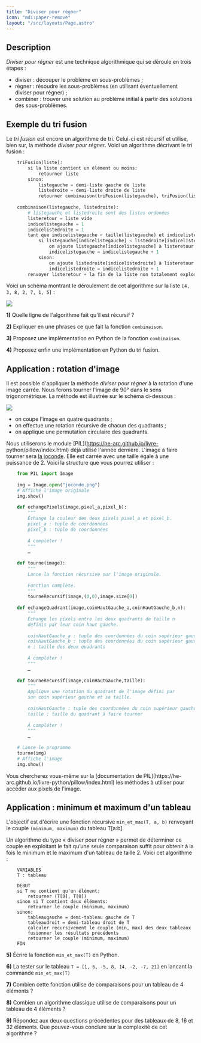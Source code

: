 ```yaml
---
title: "Diviser pour régner"
icon: "mdi:paper-remove"
layout: "/src/layouts/Page.astro"
---
```


## Description

_Diviser pour régner_ est une technique algorithmique qui se déroule en trois
étapes :

  * diviser : découper le problème en sous-problèmes ;
  * régner : résoudre les sous-problèmes (en utilisant éventuellement diviser pour régner) ;
  * combiner : trouver une solution au problème initial à partir des solutions des sous-problèmes.

## Exemple du tri fusion

Le _tri fusion_ est encore un algorithme de tri. Celui-ci est récursif et
utilise, bien sur, la méthode _diviser pour régner_. Voici un algorithme
décrivant le tri fusion :

```py
    triFusion(liste):
        si la liste contient un élément ou moins:
    		retourner liste
        sinon:
    		listegauche = demi-liste gauche de liste
    		listedroite = demi-liste droite de liste
    		retourner combinaison(triFusion(listegauche), triFusion(listedroite))
    
    combinaison(listegauche, listedroite):
    	# listegauche et listedroite sont des listes ordonées
    	listeretour = liste vide
    	indicelistegauche = 1
    	indicelistedroite = 1
    	tant que indicelistegauche < taille(listegauche) et indicelistedroite < taille(listedroite):
    		si listegauche[indicelistegauche] < listedroite[indicelistedroite]:
    			on ajoute listegauche[indicelistegauche] à listeretour
    			indicelistegauche = indicelistegauche + 1
    		sinon:
    			on ajoute listedroite[indicelistedroite] à listeretour
    			indicelistedroite = indicelistedroite + 1
    	renvoyer listeretour + la fin de la liste non totalement explorée
```

Voici un schéma montrant le déroulement de cet algorithme sur la liste `[4, 3,
8, 2, 7, 1, 5]` :

![](img/trifusion.svg)

**1)** Quelle ligne de l'algorithme fait qu'il est récursif ?

**2)** Expliquer en une phrases ce que fait la fonction `combinaison`.

**3)** Proposez une implémentation en Python de la fonction `combinaison`.

**4)** Proposez enfin une implémentation en Python du tri fusion.

## Application : rotation d'image

Il est possible d'appliquer la méthode _diviser pour régner_ à la rotation
d'une image carrée. Nous ferons tourner l'image de 90° dans le sens
trigonométrique. La méthode est illustrée sur le schéma ci-dessous :

![](img/quart.svg)

  * on coupe l'image en quatre quadrants ;
  * on effectue une rotation récursive de chacun des quadrants ;
  * on applique une permutation circulaire des quadrants.

Nous utiliserons le module [PIL](https://he-arc.github.io/livre-
python/pillow/index.html) déjà utilisé l'année dernière. L'image à faire
tourner sera [la joconde](img/joconde.png). Elle est carrée avec une taille
égale à une puissance de 2. Voici la structure que vous pourrez utiliser :

```py
    from PIL import Image
    
    img = Image.open("joconde.png")
    # Affiche l'image originale
    img.show()
    
    def echangePixels(image,pixel_a,pixel_b):
    	"""
    	Échange la couleur des deux pixels pixel_a et pixel_b.
    	pixel_a : tuple de coordonnées
    	pixel_b : tuple de coordonnées
    
    	À compléter !
    	"""
    	…
    
    def tourne(image):
    	"""
    	Lance la fonction récursive sur l'image originale.
    
    	Fonction complète.
    	"""
        tourneRecursif(image,(0,0),image.size[0])
    
    def echangeQuadrant(image,coinHautGauche_a,coinHautGauche_b,n):
    	"""
    	Échange les pixels entre les deux quadrants de taille n
    	définis par leur coin haut gauche.
    
    	coinHautGauche_a : tuple des coordonnées du coin supérieur gauche du quadrant a
    	coinHautGauche_b : tuple des coordonnées du coin supérieur gauche du quadrant b
    	n : taille des deux quadrants
    
    	À compléter !
    	"""
    	…
    
    def tourneRecursif(image,coinHautGauche,taille):
    	"""
    	Applique une rotation du quadrant de l'image défini par
    	son coin supérieur gauche et sa taille.
    
    	coinHautGauche : tuple des coordonnées du coin supérieur gauche du quadrant
    	taille : taille du quadrant à faire tourner
    
    	À compléter !
    	"""
    	…
    
    # Lance le programme
    tourne(img)
    # Affiche l'image
    img.show()
```

Vous chercherez vous-même sur la [documentation de PIL](https://he-
arc.github.io/livre-python/pillow/index.html) les méthodes à utiliser pour
accéder aux pixels de l'image.

## Application : minimum et maximum d'un tableau

L'objectif est d'écrire une fonction récursive `min_et_max(T, a, b)` renvoyant
le couple `(minimum, maximum)` du tableau T[a:b].

Un algorithme du type « diviser pour régner » permet de déterminer ce couple
en exploitant le fait qu’une seule comparaison suffit pour obtenir à la fois
le minimum et le maximum d'un tableau de taille 2. Voici cet algorithme :

```
    VARIABLES
    T : tableau
    
    DEBUT
    si T ne contient qu'un élément:
    	retourner (T[0], T[0])
    sinon si T contient deux éléments:
    	retourner le couple (minimum, maximum)
    sinon:
    	tableaugauche = demi-tableau gauche de T
    	tableaudroit = demi-tableau droit de T
    	calculer récursivement le couple (min, max) des deux tableaux
    	fusionner les résultats précédents
    	retourner le couple (minimum, maximum)
    FIN
```

**5)** Écrire la fonction `min_et_max(T)` en Python.

**6)** La tester sur le tableau `T = [1, 6, -5, 8, 14, -2, -7, 21]` en lancant
la commande `min_et_max(T)`

**7)** Combien cette fonction utilise de comparaisons pour un tableau de 4
éléments ?

**8)** Combien un algorithme classique utilise de comparaisons pour un tableau
de 4 éléments ?

**9)** Répondez aux deux questions précédentes pour des tableaux de 8, 16 et
32 éléments. Que pouvez-vous conclure sur la complexité de cet algorithme ?

